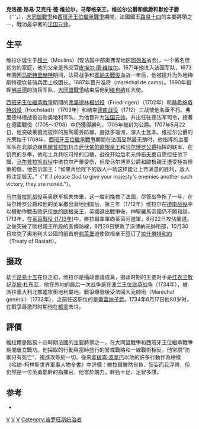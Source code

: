 {{short description|Marshal General of France}}
{{Infobox officeholder
|honorific-prefix = [[法國元帥|法國元帥]]
| name            = 克洛德·路易·艾克托·德·维拉尔<br>Claude Louis Hector de Villars
| image           = Rigaud - Claude Louis Hector de Villars - Château de Vaux-le-Vicomte.jpg
| caption         = [[亞森特·里戈|亞森特·里戈]]於1704年所繪之肖像畫
| office          = 戰爭事務國務秘書
| term_start      = 1715年10月1日
| term_end        = 1718年9月24日
| monarch         = [[路易十五|路易十五]]
| predecessor     = {{le|Daniel Voysin de la Noiraye}}
| successor       = {{le|克勞德·勒·勃朗|Claude le Blanc}}
| birth_date      = {{birth date|1653|5|8}}
| birth_place     = {{flag|Kingdom of France}}[[穆蘭|穆蘭]]
| death_date      = {{death date and age|1734|6|17|1653|5|8}}
| death_place     = {{flag|Kingdom of Sardinia}}[[都靈|都靈]]
| nationality     = [[法國|法國]]
| signature       = Signatur Claude-Louis-Hector de Villars.PNG
| allegiance      = {{flagcountry|Kingdom of France}}
| branch          = [[法國陸軍|法國陸軍]]
| serviceyears    = 1671年－1734年
| rank            = [[法國元帥|法國元帥]]
| battles         = [[法荷戰爭|法荷戰爭]]
* [[馬斯垂克圍城戰_(1673年)|馬斯垂克圍城戰]]
* [[瑟內夫戰役|瑟內夫戰役]]
[[大同盟戰爭|大同盟戰爭]]<br>[[西班牙王位繼承戰爭|西班牙王位繼承戰爭]]
* [[弗里德林根戰役|弗里德林根戰役]]
* [[赫希施塔特戰役|赫希施塔特戰役]]
* [[馬爾普拉凱戰役|馬爾普拉凱戰役]]{{WIA}}
* [[德南戰役|德南戰役]]
* [[萊茵戰役_(1713年)|萊茵戰役]]
[[波蘭王位繼承戰爭|波蘭王位繼承戰爭]]
}}

'''克洛德·路易·艾克托·德·维拉尔，马蒂格亲王，维拉尔公爵和侯爵和默伦子爵'''（'''{{lang-fr|Claude Louis Hector de Villars, Prince de Martigues, Marquis and Duc de Villars and Vicomte de Melun'''}}，{{bd|1653年|5月8日|1734年|6月17日|catIdx=V}}），[[大同盟戰爭|大同盟戰爭]]和[[西班牙王位繼承戰爭|西班牙王位繼承戰爭]]期間，法國國王[[路易十四|路易十四]]的主要將領之一，戰功最卓著的[[法国元帅|法国元帅]]。

== 生平 ==
维拉尔诞生于[[穆兰|穆兰]]（Moulins）(现法国中部奥弗涅地区[[阿列省|阿列省]]省会)，一个著名但贫穷的家庭，他的父亲是外交官[[皮埃尔·德·维拉尔|皮埃尔·德·维拉尔]]。1671年他进入法国军队，1673年围困[[马斯特里赫特|马斯特里赫特]]期间，法荷战争和[[塞納夫戰役|塞納夫戰役]]血战一年后，他被提升为外地梅斯特德坎普骑兵团上校团长。1687年晋升准将（maréchal de camp）。1690年指挥[[佛兰德|佛兰德]]的骑兵军队，[[大同盟戰爭|大同盟戰爭]]结束后他到[[维也纳|维也纳]]任大使。

[[西班牙王位繼承戰爭|西班牙王位繼承戰爭]]期間的[[弗里德林根战役|弗里德林根战役]]（Friedlingen）（1702年）和[[赫希施塔特战役|赫希施塔特战役]]（Hochstadt）（1703年）和结束[[德南战役|德南战役]]（1712）三战使他名垂不朽。弗里德林根战役击败奥地利军队，为他晋升为[[法国元帅|法国元帅]]，并出任驻德法军司令，接著在德國戰役（1705～1708）中仍獲得勝利，1705年被封为公爵。1707年5月22日，他突破萊茵河彼岸的施陶霍芬防線，直抵多瑙河，深入士瓦本。维拉尔公爵的光荣始于1709年，[[西班牙王位繼承戰爭|西班牙王位繼承戰爭]]期間在法国显然最无助时，他指挥的主要军队在北部边疆[[馬爾普拉凱|馬爾普拉凱]]抗击[[欧根亲王_(萨伏伊)|萨伏依的欧根亲王]]和[[约翰·丘吉尔，第一代马尔博罗公爵|马尔博罗公爵]]指挥的联军，在饥荒的冬季，他和士兵共吃可怜的口粮，战役开始后老元帅[[路易·弗朗索瓦_(布夫萊公爵)|布夫萊]]自愿担任他下属，[[马尔普拉凯战役|马尔普拉凯战役]]中维拉尔严重受伤，但使马尔博罗公爵和歐根親王遭受極為慘重的傷，他告诉国王：“如果再给陛下的敌人一场这样能让上帝满意的胜利，敌人将注定毁灭。”（"If it please God to give your majesty's enemies another such victory, they are ruined."）。

[[马尔普拉凯战役|马尔普拉凯战役]]英奥联军损失惨重，这一胜利挽救了法国，尽管战争拖了一年，在马尔博罗公爵和他的英军撤出营地回国后，第三年（1712年）维拉尔在[[德南战役|德南战役]]中以機動作戰击败[[欧根亲王_(萨伏伊)|萨伏依的欧根亲王]]，英國退出戰爭後，神聖羅馬帝國仍不願和談，1713年，在[[萊茵戰役_(1713年)|萊茵戰役 (1713年)]]中，維拉爾率軍向萊茵河進軍，8月22日攻佔蘭道。之後突破了歐根親王所設的各條防線，9月20日擊敗了沃博納元帥所部，10月30日攻克了奧地利大公國的前首府[[弗萊堡|弗萊堡]]迫使欧根亲王签订了[[拉什塔特和約|拉什塔特和約]]（Treaty of Rastatt）。

== 摄政 ==

幼王[[路易十五|路易十五]]在位之初，维拉尔是攝政會議成員，摄政时期的主要对手是[[红衣主教|红衣主教]][[纪尧姆·杜布瓦|纪尧姆·杜布瓦]]，他在外地的最后一次战争是在[[波兰王位继承战争|波兰王位继承战争]]（1734年），被派往義大利北部進攻奧地利屬地。戰爭爆發後受法國大元帥銜（Maréchal général）（1733年），之前任这职位的是[[蒂雷纳子爵|蒂雷纳子爵]]。1734年6月17日他80岁时，在戰爭最激烈时期他在[[都灵|都灵]]去世。

== 評價 ==

維拉爾是路易十四時期法國的主要將領之一，在大同盟戰爭和西班牙王位繼承戰爭期間屢立戰功。他採取的行動與當時盛行的警戒戰略和一線戰術相反，他常説“防禦只有死亡”，視進攻等於一切。後來[[拿破崙·波拿巴|拿破崙·波拿巴]]以他的許多行動作為榜樣
《哈珀-柯林斯世界軍事人物全書》中評價：維拉爾雖然自負、狂妄而且浮誇，但仍然是一位英勇能幹的指揮官，他富於魄力，幹勁十足、足智多謀。

== 参考 ==
* {{1911}}  

{{法國大元帥}}
{{Authority control}}
[[Category:法国元帅|V]]
[[Category:法国公爵|V]]
[[Category:法蘭西學院院士|V]]
[[Category:普罗旺斯统治者|Category:普罗旺斯统治者]]